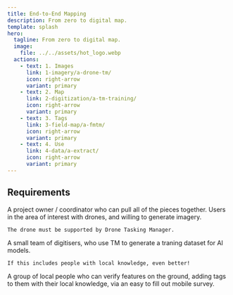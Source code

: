 ```yaml
---
title: End-to-End Mapping
description: From zero to digital map.
template: splash
hero:
  tagline: From zero to digital map.
  image:
    file: ../../assets/hot_logo.webp
  actions:
    - text: 1. Images
      link: 1-imagery/a-drone-tm/
      icon: right-arrow
      variant: primary
    - text: 2. Map
      link: 2-digitization/a-tm-training/
      icon: right-arrow
      variant: primary
    - text: 3. Tags
      link: 3-field-map/a-fmtm/
      icon: right-arrow
      variant: primary
    - text: 4. Use
      link: 4-data/a-extract/
      icon: right-arrow
      variant: primary
---
```



## Requirements

<CardGrid stagger>
  <Card title="Coordinator" icon="laptop">
    A project owner / coordinator who can pull all of the pieces together.
  </Card>
  <Card title="Drone Operators" icon="rocket">
    Users in the area of interest with drones, and willing to generate imagery.
    
    The drone must be supported by Drone Tasking Manager.
  </Card>
  <Card title="Remote Mappers" icon="magnifier">
    A small team of digitisers, who use TM to generate a traning dataset for AI models.
    
    If this includes people with local knowledge, even better!
  </Card>
  <Card title="Field Mappers" icon="farcaster">
    A group of local people who can verify features on the ground, adding tags to them with their local knowledge, via an easy to fill out mobile survey.
  </Card>
</CardGrid>
